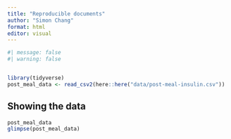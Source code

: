 ```yaml
---
title: "Reproducible documents"
author: "Simon Chang"
format: html
editor: visual
---
```


```r
#| message: false
#| warning: false


library(tidyverse)
post_meal_data <- read_csv2(here::here("data/post-meal-insulin.csv"))
```


## Showing the data

```r
post_meal_data
glimpse(post_meal_data)
```
